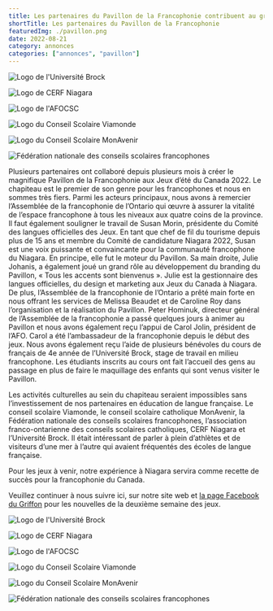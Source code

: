 ```yaml
---
title: Les partenaires du Pavillon de la Francophonie contribuent au grand succès de notre domaine aux Jeux du Canada 2022
shortTitle: Les partenaires du Pavillon de la Francophonie
featuredImg: ./pavillon.png
date: 2022-08-21
category: annonces
categories: ["annonces", "pavillon"]
---
```


<div className="row align-items-center mb-4 d-none d-md-flex">
<div className="col-md-2">

![Logo de l'Université Brock](./brock.png)
</div>
<div className="col-md-2">

![Logo de CERF Niagara](./cerf.jpg)
</div>
<div className="col-md-2">

![Logo de l'AFOCSC](./logo-afocsc.png)
</div>
<div className="col-md-2">

![Logo du Conseil Scolaire Viamonde](./viamonde.jpg)
</div>
<div className="col-md-2">

![Logo du Conseil Scolaire MonAvenir](./logo-monavenir.png)
</div>
<div className="col-md-2">

![Fédération nationale des conseils scolaires francophones](./fncsf.jpg)
</div>
</div>

Plusieurs partenaires ont collaboré depuis plusieurs mois à créer le magnifique Pavillon de la Francophonie aux Jeux d’été du Canada 2022. Le chapiteau est le premier de son genre pour les francophones et nous en sommes très fiers. Parmi les acteurs principaux, nous avons à remercier l’Assemblée de la francophonie de l’Ontario qui œuvre à assurer la vitalité de l’espace francophone à tous les niveaux aux quatre coins de la province. Il faut également souligner le travail de Susan Morin, présidente du Comité des langues officielles des Jeux. En tant que chef de fil du tourisme depuis plus de 15 ans et membre du Comité de candidature Niagara 2022, Susan est une voix puissante et convaincante pour la communauté francophone du Niagara. En principe, elle fut le moteur du Pavillon. Sa main droite, Julie Johanis, a également joué un grand rôle au développement du branding du Pavillon, « Tous les accents sont bienvenus ». Julie est la gestionnaire des langues officielles, du design et marketing aux Jeux du Canada à Niagara. De plus, l’Assemblée de la francophonie de l’Ontario a prêté main forte en nous offrant les services de Melissa Beaudet et de Caroline Roy dans l’organisation et la réalisation du Pavillon. Peter Hominuk, directeur général de l’Assemblée de la francophonie a passé quelques jours à animer au Pavillon et nous avons également reçu l’appui de Carol Jolin, président de l’AFO. Carol a été l’ambassadeur de la francophonie depuis le début des jeux. Nous avons également reçu l’aide de plusieurs bénévoles du cours de français de 4e année de l’Université Brock, stage de travail en milieu francophone. Les étudiants inscrits au cours ont fait l’accueil des gens au passage en plus de faire le maquillage des enfants qui sont venus visiter le Pavillon.

Les activités culturelles au sein du chapiteau seraient impossibles sans l’investissement de nos partenaires en éducation de langue française. Le conseil scolaire Viamonde, le conseil scolaire catholique MonAvenir, la Fédération nationale des conseils scolaires francophones, l’association franco-ontarienne des conseils scolaires catholiques, CERF Niagara et l’Université Brock. Il était intéressant de parler à plein d’athlètes et de visiteurs d’une mer à l’autre qui avaient fréquentés des écoles de langue française.

Pour les jeux à venir, notre expérience à Niagara servira comme recette de succès pour la francophonie du Canada.

Veuillez continuer à nous suivre ici, sur notre site web et <a href="https://www.facebook.com/profile.php?id=100074350820299" target="_blank">la page Facebook du Griffon</a> pour les nouvelles de la deuxième semaine des jeux.

<div className="row align-items-center mb-4">
<div className="col-md-4">

![Logo de l'Université Brock](./brock.png)
</div>
<div className="col-md-4">

![Logo de CERF Niagara](./cerf.jpg)
</div>
<div className="col-md-4">

![Logo de l'AFOCSC](./logo-afocsc.png)
</div>
<div className="col-md-4">

![Logo du Conseil Scolaire Viamonde](./viamonde.jpg)
</div>
<div className="col-md-4">

![Logo du Conseil Scolaire MonAvenir](./logo-monavenir.png)
</div>
<div className="col-md-4">

![Fédération nationale des conseils scolaires francophones](./fncsf.jpg)
</div>
</div>